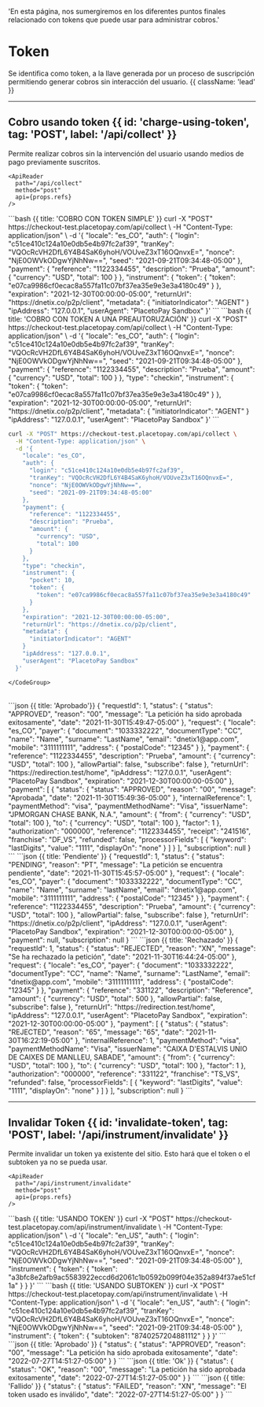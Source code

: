   'En esta página, nos sumergiremos en los diferentes puntos finales relacionado con tokens que puede usar para administrar cobros.'


# Token

Se identifica como token, a la llave generada por un proceso de suscripción permitiendo generar cobros sin interacción del usuario. {{ className: 'lead' }}

---

## Cobro usando token {{ id: 'charge-using-token', tag: 'POST', label: '/api/collect' }}

<Row>
  <Col>
    Permite realizar cobros sin la intervención del usuario usando medios de pago previamente suscritos.

    <ApiReader
      path="/api/collect"
      method="post"
      api={props.refs}
    />
  </Col>
  <Col sticky>
    <CodeGroup title="Solicitud" tag="POST" label="/api/collect">
```bash {{ title: 'COBRO CON TOKEN SIMPLE' }}
curl -X "POST" https://checkout-test.placetopay.com/api/collect \
  -H "Content-Type: application/json" \
  -d '{
    "locale": "es_CO",
    "auth": {
      "login": "c51ce410c124a10e0db5e4b97fc2af39",
      "tranKey": "VQOcRcVH2DfL6Y4B4SaK6yhoH/VOUveZ3xT16OQnvxE=",
      "nonce": "NjE0OWVkODgwYjNhNw==",
      "seed": "2021-09-21T09:34:48-05:00"
    },
    "payment": {
      "reference": "1122334455",
      "description": "Prueba",
      "amount": {
        "currency": "USD",
        "total": 100
      }
    },
    "instrument": {
      "token": {
        "token": "e07ca9986cf0ecac8a557fa11c07bf37ea35e9e3e3a4180c49"
      }
    },
    "expiration": "2021-12-30T00:00:00-05:00",
    "returnUrl": "https://dnetix.co/p2p/client",
    "metadata": {
      "initiatorIndicator": "AGENT"
    }
    "ipAddress": "127.0.0.1",
    "userAgent": "PlacetoPay Sandbox"
  }'
```
```bash {{ title: 'COBRO CON TOKEN A UNA PREAUTORUZACIÓN' }}
curl -X "POST" https://checkout-test.placetopay.com/api/collect \
  -H "Content-Type: application/json" \
  -d '{
    "locale": "es_CO",
    "auth": {
      "login": "c51ce410c124a10e0db5e4b97fc2af39",
      "tranKey": "VQOcRcVH2DfL6Y4B4SaK6yhoH/VOUveZ3xT16OQnvxE=",
      "nonce": "NjE0OWVkODgwYjNhNw==",
      "seed": "2021-09-21T09:34:48-05:00"
    },
    "payment": {
      "reference": "1122334455",
      "description": "Prueba",
      "amount": {
        "currency": "USD",
        "total": 100
      }
    },
    "type": "checkin",
    "instrument": {
      "token": {
        "token": "e07ca9986cf0ecac8a557fa11c07bf37ea35e9e3e3a4180c49"
      }
    },
    "expiration": "2021-12-30T00:00:00-05:00",
    "returnUrl": "https://dnetix.co/p2p/client",
    "metadata": {
      "initiatorIndicator": "AGENT"
    }
    "ipAddress": "127.0.0.1",
    "userAgent": "PlacetoPay Sandbox"
  }'
```

```bash {{ title: 'COBRO CON BOLSILLO DE TARJETA' }}
curl -X "POST" https://checkout-test.placetopay.com/api/collect \
  -H "Content-Type: application/json" \
  -d '{
    "locale": "es_CO",
    "auth": {
      "login": "c51ce410c124a10e0db5e4b97fc2af39",
      "tranKey": "VQOcRcVH2DfL6Y4B4SaK6yhoH/VOUveZ3xT16OQnvxE=",
      "nonce": "NjE0OWVkODgwYjNhNw==",
      "seed": "2021-09-21T09:34:48-05:00"
    },
    "payment": {
      "reference": "1122334455",
      "description": "Prueba",
      "amount": {
        "currency": "USD",
        "total": 100
      }
    },
    "type": "checkin",
    "instrument": {
      "pocket": 10,
      "token": {
        "token": "e07ca9986cf0ecac8a557fa11c07bf37ea35e9e3e3a4180c49"
      }
    },
    "expiration": "2021-12-30T00:00:00-05:00",
    "returnUrl": "https://dnetix.co/p2p/client",
    "metadata": {
      "initiatorIndicator": "AGENT"
    }
    "ipAddress": "127.0.0.1",
    "userAgent": "PlacetoPay Sandbox"
  }'
```
    </CodeGroup>
  </Col>
</Row>

<Row>
  <Col>
    <ApiReader
      path="/api/collect"
      method="post"
      type="response"
      api={props.refs}
    />
  </Col>
<Col sticky>
  <br />
  <CodeGroup title="Respuesta">
```json {{ title: 'Aprobado'}}
{
  "requestId": 1,
  "status": {
    "status": "APPROVED",
    "reason": "00",
    "message": "La petición ha sido aprobada exitosamente",
    "date": "2021-11-30T15:49:47-05:00"
  },
  "request": {
    "locale": "es_CO",
    "payer": {
      "document": "1033332222",
      "documentType": "CC",
      "name": "Name",
      "surname": "LastName",
      "email": "dnetix1@app.com",
      "mobile": "3111111111",
      "address": {
        "postalCode": "12345"
      }
    },
    "payment": {
      "reference": "1122334455",
      "description": "Prueba",
      "amount": {
        "currency": "USD",
        "total": 100
      },
      "allowPartial": false,
      "subscribe": false
    },
    "returnUrl": "https://redirection.test/home",
    "ipAddress": "127.0.0.1",
    "userAgent": "PlacetoPay Sandbox",
    "expiration": "2021-12-30T00:00:00-05:00"
  },
  "payment": [
    {
      "status": {
        "status": "APPROVED",
        "reason": "00",
        "message": "Aprobada",
        "date": "2021-11-30T15:49:36-05:00"
      },
      "internalReference": 1,
      "paymentMethod": "visa",
      "paymentMethodName": "Visa",
      "issuerName": "JPMORGAN CHASE BANK, N.A.",
      "amount": {
        "from": {
          "currency": "USD",
          "total": 100
        },
        "to": {
          "currency": "USD",
          "total": 100
        },
        "factor": 1
      },
      "authorization": "000000",
      "reference": "1122334455",
      "receipt": "241516",
      "franchise": "DF_VS",
      "refunded": false,
      "processorFields": [
        {
          "keyword": "lastDigits",
          "value": "1111",
          "displayOn": "none"
        }
      ]
    }
  ],
  "subscription": null
}
```
```json {{ title: 'Pendiente' }}
{
  "requestId": 1,
  "status": {
    "status": "PENDING",
    "reason": "PT",
    "message": "La petición se encuentra pendiente",
    "date": "2021-11-30T15:45:57-05:00"
  },
  "request": {
    "locale": "es_CO",
    "payer": {
      "document": "1033332222",
      "documentType": "CC",
      "name": "Name",
      "surname": "lastName",
      "email": "dnetix1@app.com",
      "mobile": "3111111111",
      "address": {
        "postalCode": "12345"
      }
    },
    "payment": {
      "reference": "1122334455",
      "description": "Prueba",
      "amount": {
        "currency": "USD",
        "total": 100
      },
      "allowPartial": false,
      "subscribe": false
    },
    "returnUrl": "https://dnetix.co/p2p/client",
    "ipAddress": "127.0.0.1",
    "userAgent": "PlacetoPay Sandbox",
    "expiration": "2021-12-30T00:00:00-05:00"
  },
  "payment": null,
  "subscription": null
}
```
```json {{ title: 'Rechazado' }}
{
  "requestId": 1,
  "status": {
    "status": "REJECTED",
    "reason": "XN",
    "message": "Se ha rechazado la petición",
    "date": "2021-11-30T16:44:24-05:00"
  },
  "request": {
    "locale": "es_CO",
    "payer": {
      "document": "1033332222",
      "documentType": "CC",
      "name": "Name",
      "surname": "LastName",
      "email": "dnetix@app.com",
      "mobile": "31111111111",
      "address": {
        "postalCode": "12345"
      }
    },
    "payment": {
      "reference": "331122",
      "description": "Reference",
      "amount": {
        "currency": "USD",
        "total": 500
      },
      "allowPartial": false,
      "subscribe": false
    },
    "returnUrl": "https://redirection.test/home",
    "ipAddress": "127.0.0.1",
    "userAgent": "PlacetoPay Sandbox",
    "expiration": "2021-12-30T00:00:00-05:00"
  },
  "payment": [
    {
      "status": {
        "status": "REJECTED",
        "reason": "65",
        "message": "65",
        "date": "2021-11-30T16:22:19-05:00"
      },
      "internalReference": 1,
      "paymentMethod": "visa",
      "paymentMethodName": "Visa",
      "issuerName": "CAIXA D'ESTALVIS UNIO DE CAIXES DE MANLLEU, SABADE",
      "amount": {
        "from": {
          "currency": "USD",
          "total": 100
        },
        "to": {
          "currency": "USD",
          "total": 100
        },
        "factor": 1
      },
      "authorization": "000000",
      "reference": "331122",
      "franchise": "TS_VS",
      "refunded": false,
      "processorFields": [
        {
          "keyword": "lastDigits",
          "value": "1111",
          "displayOn": "none"
        }
      ]
    }
  ],
  "subscription": null
}
```
    </CodeGroup>
  </Col>
</Row>

---

## Invalidar Token {{ id: 'invalidate-token', tag: 'POST', label: '/api/instrument/invalidate' }}

<Row>
  <Col>
    Permite invalidar un token ya existente del sitio. Esto hará que el token o el subtoken ya no se pueda usar.

    <ApiReader
      path="/api/instrument/invalidate"
      method="post"
      api={props.refs}
    />
  </Col>
  <Col sticky>
    <CodeGroup title="Solicitud" tag="POST" label="/api/instrument/invalidate">
```bash {{ title: 'USANDO TOKEN' }}
curl -X "POST" https://checkout-test.placetopay.com/api/instrument/invalidate \
  -H "Content-Type: application/json" \
  -d '{
    "locale": "en_US",
    "auth": {
        "login": "c51ce410c124a10e0db5e4b97fc2af39",
        "tranKey": "VQOcRcVH2DfL6Y4B4SaK6yhoH/VOUveZ3xT16OQnvxE=",
        "nonce": "NjE0OWVkODgwYjNhNw==",
        "seed": "2021-09-21T09:34:48-05:00"
    },
    "instrument": {
      "token": {
        "token": "a3bfc8e2afb9ac5583922eccd6d2061c1b0592b099f04e352a894f37ae51cf1a"
      }
    }
  }'
```
```bash {{ title: 'USANDO SUBTOKEN' }}
curl -X "POST" https://checkout-test.placetopay.com/api/instrument/invalidate \
  -H "Content-Type: application/json" \
  -d '{
    "locale": "en_US",
    "auth": {
        "login": "c51ce410c124a10e0db5e4b97fc2af39",
        "tranKey": "VQOcRcVH2DfL6Y4B4SaK6yhoH/VOUveZ3xT16OQnvxE=",
        "nonce": "NjE0OWVkODgwYjNhNw==",
        "seed": "2021-09-21T09:34:48-05:00"
    },
    "instrument": {
      "token": {
        "subtoken": "8740257204881112"
      }
    }
  }'
```
    </CodeGroup>
  </Col>
</Row>

<Row>
  <Col>
    <ApiReader
      path="/api/instrument/invalidate"
      method="post"
      type="response"
      api={props.refs}
    />
  </Col>
  <Col sticky>
    <br />
    <CodeGroup title="Respuesta">
```json {{ title: 'Aprobado' }}
{
  "status": {
    "status": "APPROVED",
    "reason": "00",
    "message": "La petición ha sido aprobada exitosamente",
    "date": "2022-07-27T14:51:27-05:00"
  }
}
```
```json {{ title: 'Ok' }}
{
  "status": {
    "status": "OK",
    "reason": "00",
    "message": "La petición ha sido aprobada exitosamente",
    "date": "2022-07-27T14:51:27-05:00"
  }
}
```
```json {{ title: 'Fallido' }}
{
  "status": {
    "status": "FAILED",
    "reason": "XN",
    "message": "El token usado es inválido",
    "date": "2022-07-27T14:51:27-05:00"
  }
}
```
    </CodeGroup>
  </Col>
</Row>
